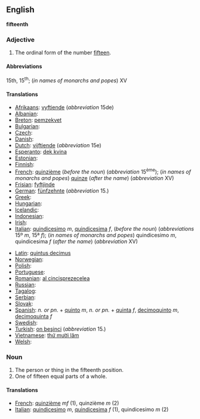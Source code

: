 ==English==
'''fifteenth'''

===Adjective===

# The ordinal form of the number [[fifteen]].

====Abbreviations====
15th, 15<sup>th</sup>; (''in names of monarchs and popes'') XV

====Translations====

* [[Afrikaans]]: [[vyftiende]] (''abbreviation'' 15de)
* [[Albanian]]: [[]]
* [[Breton]]: [[pemzekvet]]
* [[Bulgarian]]: [[]]
* [[Czech]]: [[]]
* [[Danish]]: [[]]
* [[Dutch]]: [[vijftiende]] (''abbreviation'' 15e)
* [[Esperanto]]: [[dek kvina]]
* [[Estonian]]: [[]]
* [[Finnish]]: [[]]
* [[French]]: [[quinzième]] (''before the noun'') (''abbreviation'' 15<sup>ème</sup>); (''in names of monarchs and popes'') [[quinze]] (''after the name'') (''abbreviation'' XV)
* [[Frisian]]: [[fyftjinde]]
* [[German]]: [[fünfzehnte]] (''abbreviation'' 15.)
* [[Greek]]: [[]]
* [[Hungarian]]: [[]]
* [[Icelandic]]: [[]]
* [[Indonesian]]: [[]]
* [[Irish]]: [[]]
* [[Italian]]: [[quindicesimo]] ''m'', [[quindicesima]] ''f'', (''before the noun'') (''abbreviations'' 15º ''m'', 15ª ''f''); (''in names of monarchs and popes'') quindicesimo ''m'', quindicesima ''f'' (''after the name'') (''abbreviation'' XV)

* [[Latin]]: [[quintus decimus]]
* [[Norwegian]]: [[]]
* [[Polish]]: [[]]
* [[Portuguese]]: [[]]
* [[Romanian]]: [[al cincisprezecelea]]
* [[Russian]]: [[]]
* [[Tagalog]]: [[]]
* [[Serbian]]: [[]]
* [[Slovak]]: [[]]
* [[Spanish]]: ''n. or pn.'' + [[quinto]] ''m'', ''n. or pn.'' + [[quinta]] ''f'', [[decimoquinto]] ''m'', [[decimoquinta]] ''f''
* [[Swedish]]: [[]]
* [[Turkish]]: [[on beşinci]] (''abbreviation'' 15.)
* [[Vietnamese]]: [[thứ mười lăm]]
* [[Welsh]]: [[]]

===Noun===

#The person or thing in the fifteenth position.
#One of fifteen equal parts of a whole.

====Translations====

*[[French]]: [[quinzième]] ''mf'' (1), quinzième ''m'' (2)
*[[Italian]]: [[quindicesimo]] ''m'', [[quindicesima]] ''f'' (1), quindicesimo ''m'' (2)